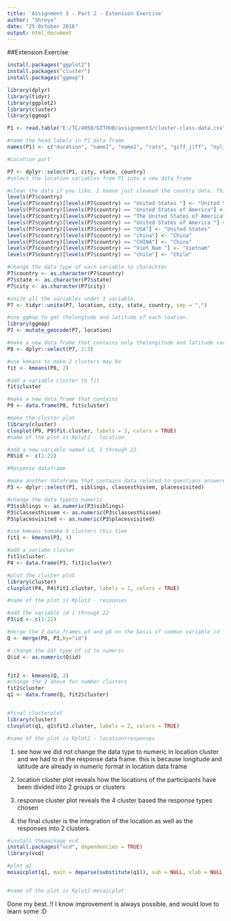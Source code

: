 ```yaml
---
title: 'Assignment 3 - Part 2 - Extension Exercise'
author: "Shreya"
date: "25 October 2016"
output: html_document
---
```

##Extension Exercise



```r
install.packages("ggplot2")
install.packages("cluster")
install.packages("ggmap")

library(dplyr)
library(tidyr)
library(ggplot2)
library(cluster)
library(ggmap)

```


```r
P1 <- read.table("E:/TC/4050/GITHUB/assignment3/cluster-class-data.csv", header = TRUE, sep = ",")

#name the head labels in P1 data frame
names(P1) <- c("duration", "name1", "name2", "cats", "giff_jiff", "nylife", "siblings", "sports", "distancefromtc", "androidfriends", "movies", "classesthissem", "placesvisited", "city", "state", "country")
```


```r
#Location part

P7 <- dplyr::select(P1, city, state, country)
#select the location variables from P1 into a new data frame

#clean the data if you like. I haave just cleaned the country data. This step canbe omited.
levels(P7$country)
levels(P7$country)[levels(P7$country) == "United States "] <- "United States"
levels(P7$country)[levels(P7$country) == "United States of America"] <- "United States"
levels(P7$country)[levels(P7$country) == "The United States of America"] <- "United States"
levels(P7$country)[levels(P7$country) == "United States of America "] <- "United States"
levels(P7$country)[levels(P7$country) == "USA"] <- "United States"
levels(P7$country)[levels(P7$country) == "china"] <- "China"
levels(P7$country)[levels(P7$country) == "CHINA"] <- "China"
levels(P7$country)[levels(P7$country) == "Viet Nam "] <- "Vietnam"
levels(P7$country)[levels(P7$country) == "chile"] <- "Chile"

#change the data type of each variable to charachter
P7$country <- as.character(P7$country)
P7$state <- as.character(P7$state)
P7$city <- as.character(P7$city)

#unite all the variables under 1 variable.
P7 <- tidyr::unite(P7, location, city, state, country, sep = ",")

#use ggmap to get thelongtude and latitude of each loation.
library(ggmap)
P7 <- mutate_geocode(P7, location)

#make a new data frame that contains only thelongitude and latitude variables
P8 <- dplyr::select(P7, 2:3)

#use kmeans to make 2 clusters may be
fit <- kmeans(P8, 2)

#add a variable cluster to fit
fit$cluster

#make a new data frame that contains 
P9 <- data.frame(P8, fit$cluster)

#make the cluster plot
library(cluster)
clusplot(P9, P9$fit.cluster, labels = 2, colors = TRUE)
#name of the plot is Rplot2 - location

#add a new variable named id, 1 through 22 
P8$id <- c(1:22)
```

```r
#Response dataframe

#make another dataframe that contains data related to questions answered in the survey. 
P3 <- dplyr::select(P1, siblings, classesthissem, placesvisited)

#change the data typeto numeric 
P3$siblings <- as.numeric(P3$siblings)
P3$classesthissem <- as.numeric(P3$classesthissem)
P3$placesvisited <- as.numeric(P3$placesvisited)

#use kmeans tomake 4 clusters this time 
fit1 <- kmeans(P3, 4)

#add a variabe cluster
fit1$cluster
P4 <- data.frame(P3, fit1$cluster)

#plot the cluster plot
library(cluster)
clusplot(P4, P4$fit1.cluster, labels = 2, colors = TRUE)

#name of the plot is Rplot2 - responses

#add the variable id 1 through 22
P3$id <- c(1:22)
```

```r
#merge the 2 data frames p3 and p8 on the basis of common variable id
Q <- merge(P8, P3,by="id")

# change the dat type of id to numeric
Q$id <- as.numeric(Q$id)


fit2 <- kmeans(Q, 2)
#change the 2 above for number clusters 
fit2$cluster
q1 <- data.frame(Q, fit2$cluster)


#final clusterplot
library(cluster)
clusplot(q1, q1$fit2.cluster, labels = 2, colors = TRUE)

#name of the plot is Rplot2 - location+responses
```


1. see how we did not change the data type to numeric in location cluster and we had to in the response data frame. this is because longitude and latitude are already in numeric format in location data frame


2. location cluster plot reveals how the locations of the participants have been divided into 2 groups or clusters

3. response cluster plot reveals the 4 cluster based the response types chosen

4. the final cluster is the integration of the location as well as the responses into 2 clusters.

```r
#install thepackage vcd
install.packages("vcd", dependencies = TRUE)
library(vcd)

#plot q1
mosaicplot(q1, main = deparse(substitute(q1)), sub = NULL, xlab = NULL, ylab = NULL, sort = NULL, off = NULL, dir = NULL, color = blues9, shade = FALSE, margin = NULL, cex.axis = 0.6, las = par("las"), border = NULL, type = c("pearson", "deviance", "FT"))


#name of the plot is Rplot2-mosaicplot
```


Done my best..!! I know improvement is always possible, and would love to learn some
:D